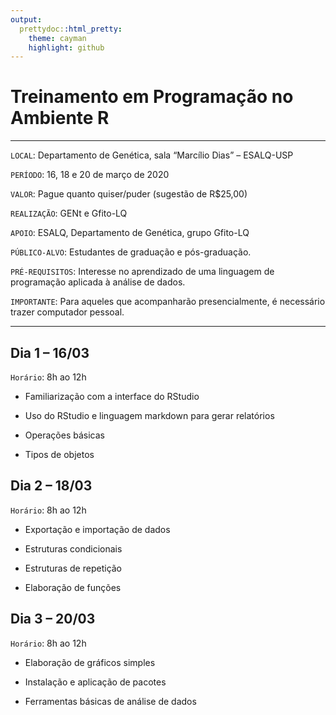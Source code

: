 ```yaml
---
output:
  prettydoc::html_pretty:
    theme: cayman
    highlight: github
---
```


# Treinamento em Programação no Ambiente R

---

`LOCAL`: Departamento de Genética, sala “Marcílio Dias” – ESALQ-USP

`PERÍODO`: 16, 18 e 20 de março de 2020

`VALOR`: Pague quanto quiser/puder (sugestão de R$25,00)

`REALIZAÇÃO`: GENt e Gfito-LQ

`APOIO`: ESALQ, Departamento de Genética, grupo Gfito-LQ 

`PÚBLICO-ALVO`: Estudantes de graduação e pós-graduação.

`PRÉ-REQUISITOS`: Interesse no aprendizado de uma linguagem de programação aplicada à análise de dados.

`IMPORTANTE`: Para aqueles que acompanharão presencialmente, é necessário trazer computador pessoal.

---

## Dia 1 – 16/03
`Horário`:  8h ao 12h

* Familiarização com a interface do RStudio

* Uso do RStudio e linguagem markdown para gerar relatórios

* Operações básicas

* Tipos de objetos


## Dia 2 – 18/03
`Horário`: 8h ao 12h 

* Exportação e importação de dados

* Estruturas condicionais

* Estruturas de repetição

* Elaboração de funções
	
## Dia 3 – 20/03
`Horário`: 8h ao 12h

* Elaboração de gráficos simples

* Instalação e aplicação de pacotes

* Ferramentas básicas de análise de dados
